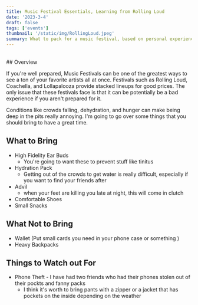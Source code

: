```yaml
---
title: Music Festival Essentials, Learning from Rolling Loud
date: '2023-3-4'
draft: false
tags: ['events']
thumbnail: '/static/img/RollingLoud.jpeg'
summary: What to pack for a music festival, based on personal experience from Rolling Loud 2023.
---
```


<br />
<TOCInline toc={props.toc} exclude="Table of Contents" asDisclosure toHeading={5} />
## Overview

If you're well prepared, Music Festivals can be one of the greatest ways to see a ton of your favorite artists all at once. Festivals such as Rolling Loud, Coachella, and Lollapalooza provide stacked lineups for good prices. The only issue that these festivals face is that it can be potentially be a bad experience if you aren't prepared for it.

Conditions like crowds falling, dehydration, and hunger can make being deep in the pits really annoying. I'm going to go over some things that you should bring to have a great time.

## What to Bring

- High Fidelity Ear Buds
  - You're going to want these to prevent stuff like tinitus
- Hydration Pack
  - Getting out of the crowds to get water is really difficult, especially if you want to find your friends after
- Advil
  - when your feet are killing you late at night, this will come in clutch
- Comfortable Shoes
- Small Snacks

## What Not to Bring

- Wallet (Put small cards you need in your phone case or something )
- Heavy Backpacks

## Things to Watch out For

- Phone Theft - I have had two friends who had their phones stolen out of their pockts and fanny packs
  - I think it's worth to bring pants with a zipper or a jacket that has pockets on the inside depending on the weather
